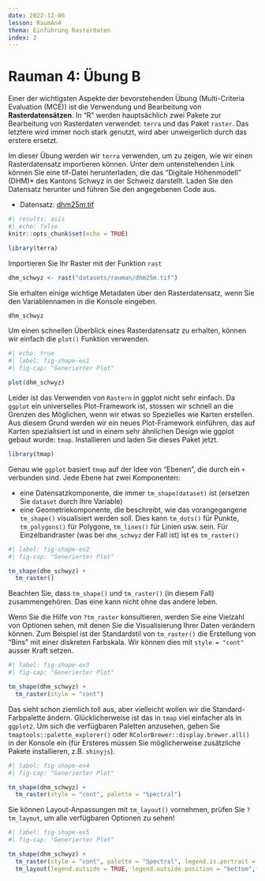 ```yaml
---
date: 2022-12-06
lesson: RaumAn4
thema: Einführung Rasterdaten
index: 2
---
```


# Rauman 4: Übung B

Einer der wichtigsten Aspekte der bevorstehenden Übung (Multi-Criteria Evaluation (MCE)) ist die Verwendung und Bearbeitung von **Rasterdatensätzen**. In "R" werden hauptsächlich zwei Pakete zur Bearbeitung von Rasterdaten verwendet: `terra` und das Paket `raster`. Das letztere wird immer noch stark genutzt, wird aber unweigerlich durch das erstere ersetzt.

Im dieser Übung werden wir `terra` verwenden, um zu zeigen, wie wir einen Rasterdatensatz importieren können. Unter dem untenstehenden Link können Sie eine tif-Datei herunterladen, die das "Digitale Höhenmodell" (DHM)* des Kantons Schwyz in der Schweiz darstellt. Laden Sie den Datensatz herunter und führen Sie den angegebenen Code aus.

- Datensatz: [dhm25m.tif](https://moodle.zhaw.ch/mod/resource/view.php?id=602285)

```r
#| results: asis
#| echo: false
knitr::opts_chunk$set(echo = TRUE)
```

```r
library(terra)
```

Importieren Sie Ihr Raster mit der Funktion `rast`

```r
dhm_schwyz <- rast("datasets/rauman/dhm25m.tif")
```

Sie erhalten einige wichtige Metadaten über den Rasterdatensatz, wenn Sie den Variablennamen in die Konsole eingeben.  

```r
dhm_schwyz 
```

Um einen schnellen Überblick eines Rasterdatensatz zu erhalten, können wir einfach die `plot()` Funktion verwenden.

```r
#| echo: true
#| label: fig-shape-ex1
#| fig-cap: "Generierter Plot"

plot(dhm_schwyz)
```

Leider ist das Verwenden von `Rastern` in ggplot nicht sehr einfach. Da `ggplot` ein universelles Plot-Framework ist, stossen wir schnell an die Grenzen des Möglichen, wenn wir etwas so Spezielles wie Karten erstellen. Aus diesem Grund werden wir ein neues Plot-Framework einführen, das auf Karten spezialisiert ist und in einem sehr ähnlichen Design wie ggplot gebaut wurde: `tmap`. Installieren und laden Sie dieses Paket jetzt.

```r
library(tmap)
```

Genau wie `ggplot` basiert `tmap` auf der Idee von "Ebenen", die durch ein `+` verbunden sind. Jede Ebene hat zwei Komponenten:

- eine Datensatzkomponente, die immer `tm_shape(dataset)` ist (ersetzen Sie `dataset` durch Ihre Variable)
- eine Geometriekomponente, die beschreibt, wie das vorangegangene `tm_shape()` visualisiert werden soll. Dies kann `tm_dots()` für Punkte, `tm_polygons()` für Polygone, `tm_lines()` für Linien usw. sein. Für Einzelbandraster (was bei `dhm_schwyz` der Fall ist) ist es `tm_raster()`

```r
#| label: fig-shape-ex2
#| fig-cap: "Generierter Plot"

tm_shape(dhm_schwyz) + 
  tm_raster() 
```

Beachten Sie, dass `tm_shape()` und `tm_raster()` (in diesem Fall) zusammengehören. Das eine kann nicht ohne das andere leben.

Wenn Sie die Hilfe von `?tm_raster` konsultieren, werden Sie eine Vielzahl von Optionen sehen, mit denen Sie die Visualisierung Ihrer Daten verändern können. Zum Beispiel ist der Standardstil von `tm_raster()` die Erstellung von "Bins" mit einer diskreten Farbskala. Wir können dies mit `style = "cont"` ausser Kraft setzen.

```r
#| label: fig-shape-ex3
#| fig-cap: "Generierter Plot"

tm_shape(dhm_schwyz) + 
  tm_raster(style = "cont") 
```

Das sieht schon ziemlich toll aus, aber vielleicht wollen wir die Standard-Farbpalette ändern. Glücklicherweise ist das in `tmap` viel einfacher als in `ggplot2`. Um sich die verfügbaren Paletten anzusehen, geben Sie `tmaptools::palette_explorer()` oder `RColorBrewer::display.brewer.all()` in der Konsole ein (für Ersteres müssen Sie möglicherweise zusätzliche Pakete installieren, z.B. `shinyjs`).

```r
#| label: fig-shape-ex4
#| fig-cap: "Generierter Plot"

tm_shape(dhm_schwyz) + 
  tm_raster(style = "cont", palette = "Spectral") 
```

Sie können Layout-Anpassungen mit `tm_layout()` vornehmen, prüfen Sie `?tm_layout`, um alle verfügbaren Optionen zu sehen!

::: {.column-body}
```r
#| label: fig-shape-ex5
#| fig-cap: "Generierter Plot"

tm_shape(dhm_schwyz) + 
  tm_raster(style = "cont", palette = "Spectral", legend.is.portrait = FALSE, title = "") +
  tm_layout(legend.outside = TRUE, legend.outside.position = "bottom",frame = FALSE)
```
:::
